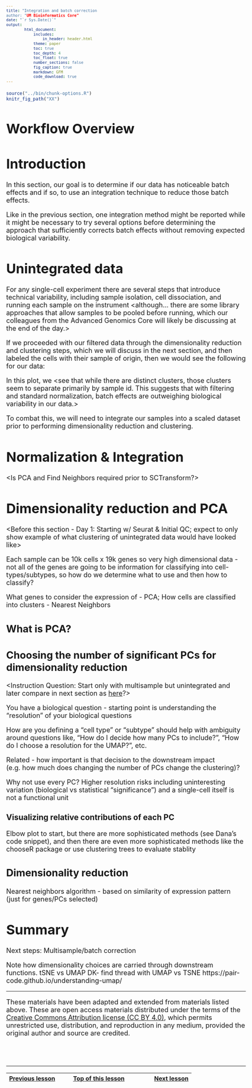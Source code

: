 ```yaml
---
title: "Integration and batch correction
author: "UM Bioinformatics Core"
date: "`r Sys.Date()`"
output:
        html_document:
            includes:
                in_header: header.html
            theme: paper
            toc: true
            toc_depth: 4
            toc_float: true
            number_sections: false
            fig_caption: true
            markdown: GFM
            code_download: true
---
```


<style type="text/css">
body, td {
   font-size: 18px;
}
code.r{
  font-size: 12px;
}
pre {
  font-size: 12px
}
</style>

```r
source("../bin/chunk-options.R")
knitr_fig_path("XX")
```

# Workflow Overview {.unlisted .unnumbered}

# Introduction 

In this section, our goal is to determine if our data has noticeable batch effects and if so, to use an integration technique to reduce those batch effects. 

Like in the previous section, one integration method might be reported while it might be necessary to try several options before determining the approach that sufficiently corrects batch effects without removing expected biological variability.

<Add specific goals for section>

# Unintegrated data

For any single-cell experiment there are several steps that introduce technical variability, including sample isolation, cell dissociation, and running each sample on the instrument <although... there are some library approaches that allow samples to be pooled before running, which our colleagues from the Advanced Genomics Core will likely be discussing at the end of the day.> 

<add figure from Seurat showing batch effects>

If we proceeded with our filtered data through the dimensionality reduction and clustering steps, which we will discuss in the next section, and then labeled the cells with their sample of origin, then we would see the following for our data:

<Add example of UMAP / sample labels for unintegrated data>

In this plot, we <see that while there are distinct clusters, those clusters seem to separate primarily by sample id. This suggests that with filtering and standard normalization, batch effects are outweighing biological variability in our data.>

To combat this, we will need to integrate our samples into a scaled dataset prior to performing dimensionality reduction and clustering.

# Normalization & Integration

<Is PCA and Find Neighbors required prior to SCTransform?>


# Dimensionality reduction and PCA

<Before this section - Day 1: Starting w/ Seurat & Initial QC; expect to only show example of what clustering of unintegrated data would have looked like>

Each sample can be 10k cells x 19k genes so very high dimensional data - not all of the genes are going to be information for classifying into cell-types/subtypes, so how do we determine what to use and then how to classify?

What genes to consider the expression of - PCA; How cells are classified into clusters - Nearest Neighbors

## What is PCA?


## Choosing the number of significant PCs for dimensionality reduction

<Instruction Question: Start only with multisample but unintegrated and later compare in next section as [here](https://bmcbioinformatics.biomedcentral.com/articles/10.1186/s12859-021-03957-4)?>

You have a biological question - starting point is understanding the “resolution” of your biological questions

How are you defining a “cell type” or “subtype” should help with ambiguity around questions like, "How do I decide how many PCs to include?", "How do I choose a resolution for the UMAP?", etc.

Related - how important is that decision to the downstream impact (e.g. how much does changing the number of PCs change the clustering)?

Why not use every PC? Higher resolution risks including uninteresting variation (biological vs statistical “significance”) and a single-cell itself is not a functional unit

### Visualizing relative contributions of each PC

Elbow plot to start, but there are more sophisticated methods (see Dana's code snippet), and then there are even more sophisticated methods like the chooseR package or use clustering trees to evaluate stablity

## Dimensionality reduction

Nearest neighbors algorithm - based on similarity of expression pattern (just for genes/PCs selected)



# Summary

Next steps: Multisample/batch correction 

Note how dimensionality choices are carried through downstream functions.
tSNE vs UMAP
DK- find thread with UMAP vs TSNE
https://pair-code.github.io/understanding-umap/ 

----

These materials have been adapted and extended from materials listed above. These are open access materials distributed under the terms of the [Creative Commons Attribution license (CC BY 4.0)](http://creativecommons.org/licenses/by/4.0/), which permits unrestricted use, distribution, and reproduction in any medium, provided the original author and source are credited.

<br/>
<br/>
<hr/>
| [Previous lesson](XXXX.html) | [Top of this lesson](#top) | [Next lesson](XXXX.html) |
| :--- | :----: | ---: |




